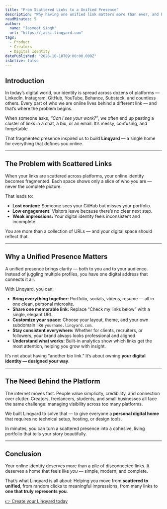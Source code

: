 ```yaml
---
title: "From Scattered Links to a Unified Presence"
description: "Why having one unified link matters more than ever, and how Linqyard helps you bring your digital world together."
readMinutes: 5
author:
  name: "Jasmeet Singh"
  url: "https://jassi.linqyard.com"
tags:
  - Product
  - Creators
  - Digital Identity
datePublished: "2026-10-18T09:00:00.000Z"
isActive: false
---
```


## Introduction

In today’s digital world, our identity is spread across dozens of platforms — LinkedIn, Instagram, GitHub, YouTube, Behance, Substack, and countless others.
Every part of who we are online lives behind a different link — and that’s where the problem begins.

When someone asks, *“Can I see your work?”*, we often end up pasting a cluster of links in a chat, a bio, or an email.
It’s messy, confusing, and forgettable.

That fragmented presence inspired us to build **Linqyard** — a single home for everything that defines you online.

---

## The Problem with Scattered Links

When your links are scattered across platforms, your online identity becomes fragmented.
Each space shows only a slice of who you are — never the complete picture.

That leads to:

- **Lost context:** Someone sees your GitHub but misses your portfolio.
- **Low engagement:** Visitors leave because there’s no clear next step.
- **Weak impressions:** Your digital identity feels inconsistent and incomplete.

You are more than a collection of URLs — and your digital space should reflect that.

---

## Why a Unified Presence Matters

A unified presence brings clarity — both to you and to your audience.
Instead of juggling multiple profiles, you have one digital address that connects it all.

With Linqyard, you can:

- **Bring everything together:** Portfolio, socials, videos, resume — all in one clean, personal microsite.
- **Share one memorable link:** Replace “Check my links below” with a single, elegant URL.
- **Customize your space:** Choose your layout, theme, and your own subdomain like `yourname.linqyard.com`.
- **Stay consistent everywhere:** Whether for clients, recruiters, or followers, your brand always looks professional and aligned.
- **Understand what works:** Built-in analytics show which links get the most attention, helping you grow with insight.

It’s not about having “another bio link.”
It’s about owning **your digital identity — designed your way**.

---

## The Need Behind the Platform

The internet moves fast. People value simplicity, credibility, and connection over clutter.
Creators, freelancers, students, and small businesses all face the same challenge: managing visibility across too many platforms.

We built Linqyard to solve that — to give everyone a **personal digital home** that requires no technical setup, hosting, or design tools.

In minutes, you can turn a scattered presence into a cohesive, living portfolio that tells your story beautifully.

---

## Conclusion

Your online identity deserves more than a pile of disconnected links.
It deserves a home that feels like *you* — simple, modern, and complete.

That’s what Linqyard is all about:
Helping you move from **scattered to unified**,
from random clicks to meaningful impressions,
from many links to **one that truly represents you**.

[👉 Create your Linqyard today](https://linqyard.com)
